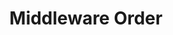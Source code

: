 ---
id: "express_tf_hard_020"
questionType: "TRUE_FALSE"
title: "Middleware Order"
statement: "The order of app.use() calls affects which middleware runs first."
difficulty: "HARD"
category: "Express"
correctAnswer: true
explanation: "Middleware is executed in the order it is registered."
---